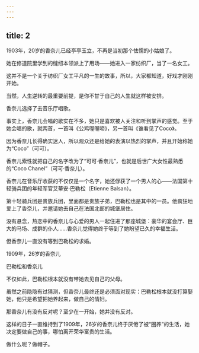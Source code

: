 ```yaml
---
---
---
```

title: 2
---



1903年，20岁的香奈儿已经亭亭玉立，不再是当初那个怯懦的小姑娘了。

她在修道院里学到的缝纫本领派上了用场——她进入一家纺织厂，当了一名女工。

这并不是一个关于纺织厂女工平凡的一生的故事，所以，大家都知道，好戏才刚刚开始。

当然，人生逆转的最重要前提，是你不甘于自己的人生就这样被安排。

香奈儿选择了去音乐厅唱歌。

事实上，香奈儿会唱的歌实在不多，她只是喜欢被人关注和听到掌声的感觉。至于她会唱的歌，就两首，一首叫《公鸡喔喔啼》，另一首叫《谁看见了Coco》。

因为香奈儿长得确实迷人，所以观众还是给她的表演以热烈的掌声，并且开始称她为“Coco”（可可）。

香奈儿索性就把自己的名字改为了“可可·香奈儿”，也就是后世广大女性最熟悉的“Coco Chanel”（可可·香奈儿）。

香奈儿在音乐厅收获的不仅仅是一个名字，她还俘获了一个男人的心——法国第十轻骑兵团的年轻军官艾蒂安·巴勒松（Etienne Balsan）。

第十轻骑兵团是贵族兵团，里面都是贵族子弟，巴勒松也是其中的一员。他疯狂地爱上了香奈儿，并邀请她去自己在法国北部的城堡居住。

没有悬念，热恋中的香奈儿与心爱的男人一起住进了那座城堡：豪华的宴会厅、巨大的马场、成群的仆人……香奈儿觉得她终于等到了她盼望已久的幸福生活。

但香奈儿一直没有等到巴勒松的求婚。

1909年，26岁的香奈儿



巴勒松和香奈儿



不仅如此，巴勒松根本就没有带她去见自己的父母。

虽然之前隐隐有过猜测，但香奈儿最终还是必须面对现实：巴勒松根本就没打算娶她，他只是希望把她养起来，做自己的情妇。

那香奈儿有没有反对呢？至少在一开始，她并没有反对。

这样的日子一直维持到了1909年，26岁的香奈儿终于厌倦了被“圈养”的生活，她决定要做自己的事，哪怕离开荣华富贵的生活。

做什么呢？做帽子。